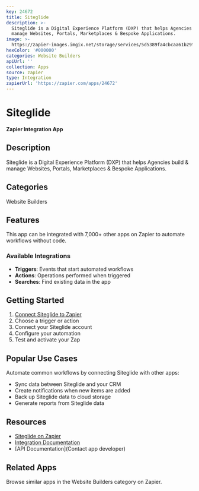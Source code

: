 ```yaml
---
key: 24672
title: Siteglide
description: >-
  Siteglide is a Digital Experience Platform (DXP) that helps Agencies build &
  manage Websites, Portals, Marketplaces & Bespoke Applications.
image: >-
  https://zapier-images.imgix.net/storage/services/5d5389fa4cbcaa61b29f182d9e39472f.png?auto=format%2Ccompress&ixlib=python-3.0.0&q=50
hexColor: '#000000'
categories: Website Builders
apiUrl: ''
collection: Apps
source: zapier
type: Integration
zapierUrl: 'https://zapier.com/apps/24672'
---
```

# Siteglide

**Zapier Integration App**

## Description

Siteglide is a Digital Experience Platform (DXP) that helps Agencies build & manage Websites, Portals, Marketplaces & Bespoke Applications.

## Categories

Website Builders

## Features

This app can be integrated with 7,000+ other apps on Zapier to automate workflows without code.

### Available Integrations

- **Triggers**: Events that start automated workflows
- **Actions**: Operations performed when triggered
- **Searches**: Find existing data in the app

## Getting Started

1. [Connect Siteglide to Zapier](https://zapier.com/apps/24672)
2. Choose a trigger or action
3. Connect your Siteglide account
4. Configure your automation
5. Test and activate your Zap

## Popular Use Cases

Automate common workflows by connecting Siteglide with other apps:

- Sync data between Siteglide and your CRM
- Create notifications when new items are added
- Back up Siteglide data to cloud storage
- Generate reports from Siteglide data

## Resources

- [Siteglide on Zapier](https://zapier.com/apps/24672)
- [Integration Documentation](https://zapier.com/apps/24672/integrations)
- [API Documentation](Contact app developer)

## Related Apps

Browse similar apps in the Website Builders category on Zapier.
